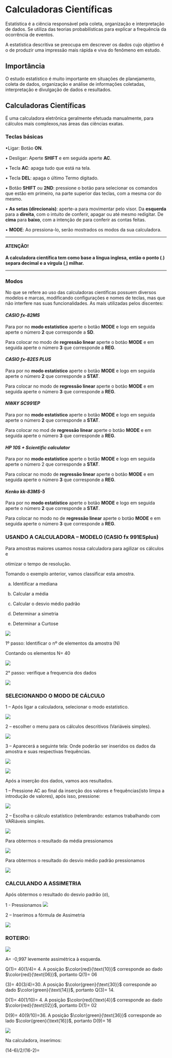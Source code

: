 # Calculadoras Científicas

Estatística é a ciência responsável pela coleta, organização e interpretação de dados. Se utiliza das teorias probabilísticas para explicar a frequência da ocorrência de eventos.

A estatística descritiva se preocupa em descrever os dados cujo objetivo é o de produzir uma impressão mais rápida e viva do fenômeno em estudo.

## Importância

O estudo estatístico é muito importante em situações de planejamento, coleta de dados, organização e análise de informações coletadas, interpretação e divulgação de dados e resultados. 

## Calculadoras Científicas

   É uma calculadora eletrônica geralmente efetuada manualmente, para cálculos mais complexos,nas áreas das ciências exatas.  


### Teclas básicas

•Ligar: Botão **ON**.

•	Desligar: Aperte **SHIFT** e em seguida aperte **AC**.

•	Tecla **AC**: apaga tudo que está na tela.

• Tecla **DEL**: apaga o último Termo digitado.

•	Botão **SHIFT** ou **2ND**: pressione o botão para selecionar os comandos que estão em primeiro, na parte superior das teclas, com a mesma cor do mesmo.

•	**As setas (direcionais)**: aperte-a para movimentar pelo visor. Da **esquerda** para a **direita**, com o intuito de conferir, apagar ou até mesmo redigitar. De **cima** para **baixo**, com a intenção de para conferir as contas feitas.

•	**MODE**: Ao pressiona-lo, serão mostrados os modos da sua calculadora.

***

#### **ATENÇÃO!**

**A calculadora científica tem como base a língua inglesa, então o ponto (**.**) separa decimal e a vírgula (**,**) milhar.**

***

### Modos

No que se refere ao uso das calculadoras científicas possuem diversos modelos e marcas, modificando configurações e nomes de teclas, mas que não interfere nas suas funcionalidades. As mais utilizadas pelos discentes:

#### ***CASIO fx-82MS***

Para por no **modo estatístico** aperte o botão **MODE** e logo em seguida aperte o número **2** que corresponde a **SD**.

Para colocar no modo de **regressão linear** aperte o botão **MODE** e em seguida aperte o número **3** que corresponde a **REG**.

#### ***CASIO fx-82ES PLUS***

Para por no **modo estatístico** aperte o botão **MODE** e logo em seguida aperte o número **2** que corresponde a **STAT**.

Para colocar no modo de **regressão linear** aperte o botão **MODE** e em seguida aperte o número **3** que corresponde a **REG**.

#### ***NWAY  SC991EP***

Para por no **modo estatístico** aperte o botão **MODE** e logo em seguida aperte o número **2** que corresponde a **STAT**.

Para colocar no mod de **regressão linear** aperte o botão **MODE** e em seguida aperte o número **3** que corresponde a **REG**.

#### ***HP 10S + Scientific calculator***

Para por no **modo estatístico** aperte o botão **MODE** e logo em seguida aperte o número 2 que corresponde a **STAT**.

Para colocar no modo de **regressão linear** aperte o botão **MODE** e em seguida aperte o número **3** que corresponde a **REG**.

#### ***Kenko kk-83MS-5***

Para por no **modo estatístico** aperte o botão **MODE** e logo em seguida aperte o número **2** que corresponde a **STAT**.

Para colocar no modo no de **regressão linear** aperte o botão **MODE** e em seguida aperte o número **3**  que corresponde a **REG**.


	
### USANDO A CALCULADORA – MODELO (CASIO fx 991ESplus)

Para amostras maiores usamos nossa calculadora para agilizar os cálculos e

otimizar o tempo de resolução.

Tomando o exemplo anterior, vamos classificar esta amostra.

a) Identificar a mediana

b) Calcular a média

c) Calcular o desvio médio padrão

d) Determinar a simetria

d) Determinar a Curtose

![](C:\Users\EHS\Desktop\ebook estatistica\imagens\imagem22.png)

1º passo: Identificar o nº de elementos da amostra (N)

Contando os elementos N= 40

![](C:\Users\EHS\Desktop\ebook estatistica\imagens\imagem23.png)

2° passo: verifique a frequencia dos dados

![](C:\Users\EHS\Desktop\ebook estatistica\imagens\imagem25.png)

### SELECIONANDO O MODO DE CÁLCULO

1 – Após ligar a calculadora, selecionar o modo estatístico.

![](C:\Users\EHS\Desktop\ebook estatistica\imagens\imagem26.png)

2 – escolher o menu para os cálculos descritivos (Variáveis simples).

![](C:\Users\EHS\Desktop\ebook estatistica\imagens\imagem27.png)

3 – Aparecerá a seguinte tela: Onde poderão ser inseridos os dados da amostra e suas respectivas frequências.

![](C:\Users\EHS\Desktop\ebook estatistica\imagens\imagem28.png)

![](C:\Users\EHS\Desktop\ebook estatistica\imagens\imagem29.png)

Após a inserção dos dados, vamos aos resultados.

1 – Pressione AC ao final da inserção dos valores e frequências(isto limpa a introdução de valores), após isso, pressione:

![](C:\Users\EHS\Desktop\ebook estatistica\imagens\imagem30.png)

2 – Escolha o cálculo estatístico (relembrando: estamos trabalhando com VARiáveis simples.

![](C:\Users\EHS\Desktop\ebook estatistica\imagens\imagem31.png)

Para obtermos o resultado da média pressionamos

![](C:\Users\EHS\Desktop\ebook estatistica\imagens\imagem32.png)

Para obtermos o resultado do desvio médio padrão pressionamos

![](C:\Users\EHS\Desktop\ebook estatistica\imagens\imagem33.png)

### CALCULANDO A ASSIMETRIA 

Após obtermos o resultado do desvio padrão (σ), 

1 - Pressionamos  ![](C:\Users\EHS\Desktop\ebook estatistica\imagens\imagem34.png)

2 – Inserimos a fórmula de Assimetria 

![](C:\Users\EHS\Desktop\ebook estatistica\imagens\imagem35.png)

### ROTEIRO:

![](C:\Users\EHS\Desktop\ebook estatistica\imagens\imagem36.png)

A= -0,997 levemente assimétrica à esquerda.

Q(1)= 40(1/4)= 4. A posição $\color{red}{\text{10}}$ corresponde ao dado $\color{red}{\text{06}}$, portanto Q(1)= 06

(3)= 40(3/4)=30. A posição $\color{green}{\text{30}}$ corresponde ao dado $\color{green}{\text{14}}$, portanto Q(3)= 14.

D(1)= 40(1/10)= 4. A posição $\color{red}{\text{4}}$ corresponde ao dado $\color{red}{\text{02}}$, portanto D(1)= 02

D(9)= 40(9/10)=36. A posição $\color{green}{\text{36}}$ corresponde ao lado $\color{green}{\text{16}}$, portanto D(9)= 16

![](C:\Users\EHS\Desktop\ebook estatistica\imagens\imagem37.png)

Na calculadora, inserimos:

(14-6)/2/(16-2)= 

